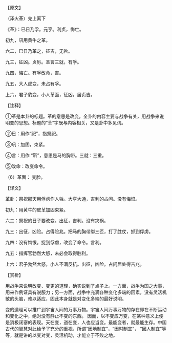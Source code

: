 

【原文】

（泽火革）兑上离下

《革》：已日乃孚。元亨。利贞，悔亡。

初九，巩用黄牛之革。

六二，巳日乃革之，征吉，无咎。

九三，征凶。贞厉。革言三就，有孚。

九四，悔亡。有孚改命，吉。

九五，大人虎变，未占有孚。

上六，君子豹变，小人革面，征凶，居贞吉。

【注释】

①革是本卦的标题。革的意思是改变。全卦的内容主要与战争有关，用战争来说明变的思想。标题的“革”字既与内容相关，又是卦中多见词。

②巳：用作“祀”，指祭祀。

③巩：加固，束紧。

④言：用作 “靳”，意思是马的胸带。三就：三重。

⑤改命：改变命令。

（6）革面： 变脸。

【译文】

革卦：祭祝那天用俘虏作人牲。大亨大通，吉利的占问。没有悔恨。

初九：用黄牛的皮革加固束紧。

六二：祭祝的日子要改变。出征，吉利。没有灾祸。

九三：出征，凶险。占得险兆。把马的胸带绑三匝，打了胜仗，抓到俘虏。

九四：没有悔恨。捉到俘虏，改变了命令。言利。

九五：指挥官勃然大怒，未必会取得胜利。

上六：君子勃然大怒，小人不满反抗。出征，凶险。占问居处得吉兆。

【赏析】

用战争来说明改变、变更的道理，确实说到了点子上。一方面，战争为国之大事，用来作例证具有说服力；另一方面，战争中充满各种变化多端的因素，没有灵活机敏的头脑，难以适应，固此本身就是对变化多端的最好说明。

变的道理可以推广到宇宙人间的万事万物。宇宙人间万事万物的存在即在不断运动和变化之中，绝对没有静止不变的东西。 因而，以不变应万变，在某种意义上便是消极闭塞的表现。天在变，道在变，人也应当变。最能变者，就最能生存。中国古代的智慧对此给予了充分的重视，所谓“因地制宜”，“因时制宜”， “因人制宜”等等，就是讲的以变对变，灵活机动，才能立于不败之地。

